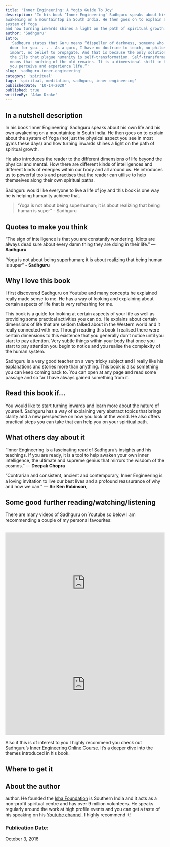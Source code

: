```yaml
---
title: 'Inner Engineering: A Yogis Guide To Joy'
description: 'In his book ‘Inner Engineering’ Sadhguru speaks about his own life and his own
awakening on a mountaintop in South India. He then goes on to explain about the
system of Yoga 
and how turning inwards shines a light on the path of spiritual growth.'
author: 'Sadhguru'
intro:
  'Sadhguru states that Guru means “dispeller of darkness, someone who opens the
  door for you. . . . As a guru, I have no doctrine to teach, no philosophy to
  impart, no belief to propagate. And that is because the only solution for all
  the ills that plague humanity is self-transformation. Self-transformation
  means that nothing of the old remains. It is a dimensional shift in the way
  you perceive and experience life.”'
slug: 'sadhguru-inner-engineering'
category: 'spiritual'
tags: 'spiritual, meditation, sadhguru, inner engineering'
publishedDate: '10-14-2020'
published: true
writtenBy: 'Adam Drake'
---
```



## In a nutshell description

In his book ‘Inner Engineering’ Sadhguru speaks about his own life and his own
awakening on a mountaintop in South India. He then goes on to explain about the
system of Yoga (not just the physical aspect you see in most gyms these days)
and how turning inwards shines a light on the path of spiritual growth.

He also introduces the reader to the different dimensions of life beyond the
physical and mental. How there are different kinds of intelligences and
different kinds of energies within our body and all around us. He introduces us
to powerful tools and practises that the reader can utilise to help themselves
along their own spiritual paths.

Sadhguru would like everyone to live a life of joy and this book is one way he
is helping humanity achieve that.

> ‘Yoga is not about being superhuman; it is about realizing that being human is
> super” - Sadhguru

## Quotes to make you think

“The sign of intelligence is that you are constantly wondering. Idiots are
always dead sure about every damn thing they are doing in their life.” ―
**Sadhguru**

‘Yoga is not about being superhuman; it is about realizing that being human is
super” - **Sadhguru**

## Why I love this book

I first discovered Sadhguru on Youtube and many concepts he explained really
made sense to me. He has a way of looking and explaining about certain aspects
of life that is very refreshing for me.

This book is a guide for looking at certain aspects of your life as well as
providing some practical activities you can do. He explains about certain
dimensions of life that are seldom talked about in the Western world and it
really connected with me. Through reading this book I realised there were
certain dimensions to this existence that you generally don’t notice until you
start to pay attention. Very subtle things within your body that once you start
to pay attention you begin to notice and you realise the complexity of the human
system.

Sadhguru is a very good teacher on a very tricky subject and I really like his
explanations and stories more than anything. This book is also something you can
keep coming back to. You can open at any page and read some passage and so far I
have always gained something from it.

## Read this book if…

You would like to start turning inwards and learn more about the nature of
yourself. Sadhguru has a way of explaining very abstract topics that brings
clarity and a new perspective on how you look at the world. He also offers
practical steps you can take that can help you on your spiritual path.

## What others day about it

“Inner Engineering is a fascinating read of Sadhguru’s insights and his
teachings. If you are ready, it is a tool to help awaken your own inner
intelligence, the ultimate and supreme genius that mirrors the wisdom of the
cosmos.” — **Deepak Chopra**

“Contrarian and consistent, ancient and contemporary, Inner Engineering is a
loving invitation to live our best lives and a profound reassurance of why and
how we can.” — **Sir Ken Robinson,**

## Some good further reading/watching/listening

There are many videos of Sadhguru on Youtube so below I am recommending a couple
of my personal favourites:

<br />
<iframe
  width="100%"
  height="320px"
  src="https://www.youtube.com/embed/cxoQdEhHaT8"
  frameBorder="0"
  allow="accelerometer; autoplay; encrypted-media; gyroscope; picture-in-picture"
  allowFullScreen
></iframe>

<br />
<iframe
  width="100%"
  height="320px"
  src="https://www.youtube.com/embed/qMryd4gurQk"
  frameBorder="0"
  allow="accelerometer; autoplay; encrypted-media; gyroscope; picture-in-picture"
  allowFullScreen
></iframe>

Also if this is of interest to you I highly recommend you check out Sadhguru’s
[Inner Engineering Online Course](https://www.innerengineering.com/). It’s a
deeper dive into the themes introduced in his book.

## Where to get it

<AmazonCta
  bookSummary
  link="https://www.amazon.com/gp/product/0812997794/ref=as_li_tl?ie=UTF8&camp=1789&creative=9325&creativeASIN=0812997794&linkCode=as2&tag=paperbacktrav-20&linkId=d59086c1d5ec87c575a5d8cf33b8c496"
/>

## About the author

author. He founded the
[Isha Foundation](https://en.wikipedia.org/wiki/Isha_Foundation) is Southern
India and it acts as a non-profit spiritual centre and has over 9 million
volunteers. He speaks regularly around the work at high profile events and you
can get a taste of his speaking on his
[Youtube channel](https://www.youtube.com/user/sadhguru). I highly recommend it!

### Publication Date:

October 3, 2016
